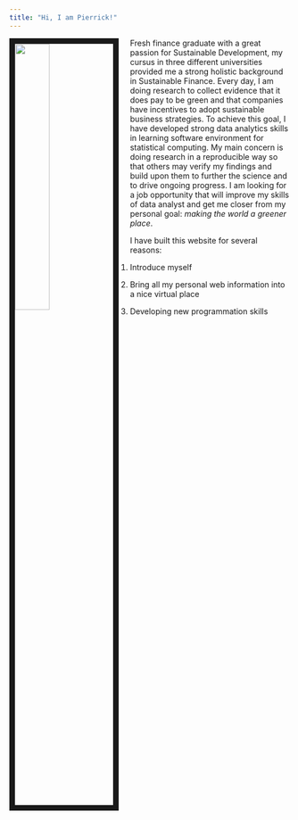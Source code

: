 ```yaml
---
title: "Hi, I am Pierrick!"
---
```




\vspace{2cm}
<img src="Image/MySelf.JPEG" style="width:35%; border:10px solid; margin-right: 20px" align="left">

Fresh finance graduate with a great passion for Sustainable Development, my cursus in three different universities provided me a strong holistic background in Sustainable Finance. Every day, I am doing research to collect evidence that it does pay to be green and that companies have incentives to adopt sustainable business strategies. To achieve this goal, I have developed strong data analytics skills in learning software environment for statistical computing. My main concern is doing research in a reproducible way so that others may verify my findings and build upon them to further the science and to drive ongoing progress. I am looking for a job opportunity that will improve my skills of data analyst and get me closer from my personal goal: *making the world a greener place*. 

I have built this website for several reasons:

1. Introduce myself 

2. Bring all my personal web information into a nice virtual place

3. Developing new programmation skills

